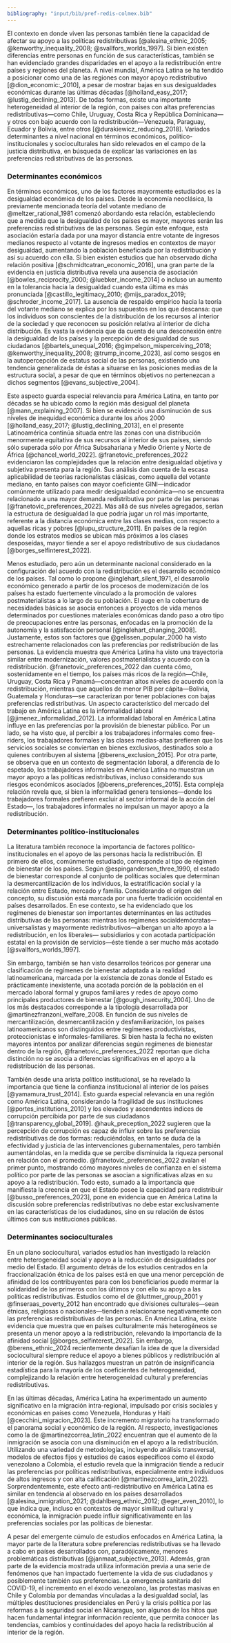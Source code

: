 ```yaml
---
bibliography: "input/bib/pref-redis-colmex.bib"
---
```


El contexto en donde viven las personas también tiene la capacidad de afectar su apoyo a las políticas redistributivas [@alesina_ethnic_2005; @kenworthy_inequality_2008; @svallfors_worlds_1997]. Si bien existen diferencias entre personas en función de sus características, también se han evidenciado grandes disparidades en el apoyo a la redistribución entre países y regiones del planeta. A nivel mundial, América Latina se ha tendido a posicionar como una de las regiones con mayor apoyo redistributivo [@dion_economic:_2010], a pesar de mostrar bajas en sus desigualdades económicas durante las últimas décadas [@holland_easy_2017; @lustig_declining_2013]. De todas formas, existe una importante heterogeneidad al interior de la región, con países con altas preferencias redistributivas—como Chile, Uruguay, Costa Rica y República Dominicana—y otros con bajo acuerdo con la redistribución—Venezuela, Paraguay, Ecuador y Bolivia, entre otros [@durakiewicz_reducing_2018]. Variados determinantes a nivel nacional en términos económicos, político-institucionales y socioculturales han sido relevados en el campo de la justicia distributiva, en búsqueda de explicar las variaciones en las preferencias redistributivas de las personas.

### Determinantes económicos

En términos económicos, uno de los factores mayormente estudiados es la desigualdad económica de los países. Desde la economía neoclásica, la previamente mencionada teoría del votante mediano de @meltzer_rational_1981 comenzó abordando esta relación, estableciendo que a medida que la desigualdad de los países es mayor, mayores serán las preferencias redistributivas de las personas. Según este enfoque, esta asociación estaría dada por una mayor distancia entre votante de ingresos medianos respecto al votante de ingresos medios en contextos de mayor desigualdad, aumentando la población beneficiada por la redistribución y así su acuerdo con ella. Si bien existen estudios que han observado dicha relación positiva [@schmidtcatran_economic_2016], una gran parte de la evidencia en justicia distributiva revela una ausencia de asociación [@bowles_reciprocity_2000; @luebker_income_2014] o incluso un aumento en la tolerancia hacia la desigualdad cuando esta última es más pronunciada [@castillo_legitimacy_2010; @mijs_paradox_2019; @schroder_income_2017]. La ausencia de respaldo empírico hacia la teoría del votante mediano se explica por los supuestos en los que descansa: que los individuos son conscientes de la distribución de los recursos al interior de la sociedad y que reconocen su posición relativa al interior de dicha distribución. Es vasta la evidencia que da cuenta de una desconexión entre la desigualdad de los países y la percepción de desigualdad de sus ciudadanos [@bartels_unequal_2016; @gimpelson_misperceiving_2018; @kenworthy_inequality_2008; @trump_income_2023], así como sesgos en la autopercepción de estatus social de las personas, existiendo una tendencia generalizada de éstas a situarse en las posiciones medias de la estructura social, a pesar de que en términos objetivos no pertenezcan a dichos segmentos [@evans_subjective_2004].

Este aspecto guarda especial relevancia para América Latina, en tanto por décadas se ha ubicado como la región más desigual del planeta [@mann_explaining_2007]. Si bien se evidenció una disminución de sus niveles de inequidad económica durante los años 2000 [@holland_easy_2017; @lustig_declining_2013], en el presente Latinoamérica continúa situada entre las zonas con una distribución menormente equitativa de sus recursos al interior de sus países, siendo sólo superada sólo por África Subsahariana y Medio Oriente y Norte de África [@chancel_world_2022]. @franetovic_preferences_2022 evidenciaron las complejidades que la relación entre desigualdad objetiva y subjetiva presenta para la región. Sus análisis dan cuenta de la escasa aplicabilidad de teorías racionalistas clásicas, como aquella del votante mediano, en tanto países con mayor coeficiente GINI—indicador comúnmente utilizado para medir desigualdad económica—no se encuentra relacionado a una mayor demanda redistributiva por parte de las personas [@franetovic_preferences_2022]. Más allá de sus niveles agregados, serían la estructura de desigualdad la que podría jugar un rol más importante, referente a la distancia económica entre las clases medias, con respecto a aquellas ricas y pobres [@lupu_structure_2011]. En países de la región donde los estratos medios se ubican más próximos a los clases desposeídas, mayor tiende a ser el apoyo redistributivo de sus ciudadanos [@borges_selfinterest_2022].

Menos estudiado, pero aún un determinante nacional considerado en la configuración del acuerdo con la redistribución es el desarrollo económico de los países. Tal como lo propone @inglehart_silent_1971, el desarrollo económico generado a partir de los procesos de modernización de los países ha estado fuertemente vinculado a la promoción de valores postmaterialistas a lo largo de su población. El auge en la cobertura de necesidades básicas se asocia entonces a proyectos de vida menos determinados por cuestiones materiales económicas dando paso a otro tipo de preocupaciones entre las personas, enfocadas en la promoción de la autonomía y la satisfacción personal [@inglehart_changing_2008]. Justamente, estos son factores que @gelissen_popular_2000 ha visto estrechamente relacionados con las preferencias por redistribución de las personas. La evidencia muestra que América Latina ha visto una trayectoria similar entre modernización, valores postmaterialistas y acuerdo con la redistribución. @franetovic_preferences_2022 dan cuenta cómo, sostenidamente en el tiempo, los países más ricos de la región—Chile, Uruguay, Costa Rica y Panamá—concentran altos niveles de acuerdo con la redistribución, mientras que aquellos de menor PIB per cápita—Bolivia, Guatemala y Honduras—se caracterizan por tener poblaciones con bajas preferencias redistributivas. Un aspecto característico del mercado del trabajo en América Latina es la informalidad laboral [@jimenez_informalidad_2012]. La informalidad laboral en América Latina influye en las preferencias por la provisión de bienestar público. Por un lado, se ha visto que, al percibir a los trabajadores informales como free-riders, los trabajadores formales y las clases medias-altas prefieren que los servicios sociales se conviertan en bienes exclusivos, destinados solo a quienes contribuyen al sistema [@berens_exclusion_2015]. Por otra parte, se observa que en un contexto de segmentación laboral, a diferencia de lo espetado, los trabajadores informales en América Latina no muestran un mayor apoyo a las políticas redistributivas, incluso considerando sus riesgos económicos asociados [@berens_preferences_2015]. Esta compleja relación revela que, si bien la informalidad genera tensiones—donde los trabajadores formales prefieren excluir al sector informal de la acción del Estado—, los trabajadores informales no impulsan un mayor apoyo a la redistribución.

### Determinantes político-institucionales

La literatura también reconoce la importancia de factores político-institucionales en el apoyo de las personas hacia la redistribución. El primero de ellos, comúnmente estudiado, corresponde al tipo de régimen de bienestar de los países. Según @espingandersen_three_1990, el estado de bienestar corresponde al conjunto de políticas sociales que determinan la desmercantilización de los individuos, la estratificación social y la relación entre Estado, mercado y familia. Considerando el origen del concepto, su discusión está marcada por una fuerte tradición occidental en países desarrollados. En ese contexto, se ha evidenciado que los regímenes de bienestar son importantes determinantes en las actitudes distributivas de las personas: mientras los regímenes socialdemócratas—universalistas y mayormente redistributivos—albergan un alto apoyo a la redistribución, en los liberales— subsidiarios y con acotada participación estatal en la provisión de servicios—éste tiende a ser mucho más acotado [@svallfors_worlds_1997].

Sin embargo, también se han visto desarrollos teóricos por generar una clasificación de regímenes de bienestar adaptada a la realidad latinoamericana, marcada por la existencia de zonas donde el Estado es prácticamente inexistente, una acotada porción de la población en el mercado laboral formal y grupos familiares y redes de apoyo como principales productores de bienestar [@gough_insecurity_2004]. Uno de los más destacados corresponde a la tipología desarrollada por @martinezfranzoni_welfare_2008. En función de sus niveles de mercantilización, desmercantilización y desfamiliarización, los países latinoamericanos son distinguidos entre regímenes productivistas, proteccionistas e informales-familiares. Si bien hasta la fecha no existen mayores intentos por analizar diferencias según regímenes de bienestar dentro de la región, @franetovic_preferences_2022 reportan que dicha distinción no se asocia a diferencias significativas en el apoyo a la redistribución de las personas.

También desde una arista político institucional, se ha revelado la importancia que tiene la confianza institucional al interior de los países [@yamamura_trust_2014]. Esto guarda especial relevancia en una región como América Latina, considerando la fragilidad de sus instituciones [@portes_institutions_2010] y los elevados y ascendentes índices de corrupción percibida por parte de sus ciudadanos [@transparency_global_2019]. @hauk_preception_2022 sugieren que la percepción de corrupción es capaz de influir sobre las preferencias redistributivas de dos formas: reduciéndolas, en tanto se duda de la efectividad y justicia de las intervenciones gubernamentales, pero también aumentándolas, en la medida que se percibe disminuida la riqueza personal en relación con el promedio. @franetovic_preferences_2022 avalan el primer punto, mostrando cómo mayores niveles de confianza en el sistema político por parte de las personas se asocian a significativas alzas en su apoyo a la redistribución. Todo esto, sumado a la importancia que manifiesta la creencia en que el Estado posee la capacidad para redistribuir [@busso_preferences_2023], pone en evidencia que en América Latina la discusión sobre preferencias redistributivas no debe estar exclusivamente en las características de los ciudadanos, sino en su relación de éstos últimos con sus instituciones públicas.

### Determinantes socioculturales

En un plano sociocultural, variados estudios han investigado la relación entre heterogeneidad social y apoyo a la reducción de desigualdades por medio del Estado. El argumento detrás de los estudios centrados en la fraccionalización étnica de los países está en que una menor percepción de afinidad de los contribuyentes para con los beneficiarios puede mermar la solidaridad de los primeros con los últimos y con ello su apoyo a las políticas redistributivas. Estudios como el de @luttmer_group_2001 y @finseraas_poverty_2012 han encontrado que divisiones culturales—sean étnicas, religiosas o nacionales—tienden a relacionarse negativamente con las preferencias redistributivas de las personas. En América Latina, existe evidencia que muestra que en países culturalmente más heterogéneos se presenta un menor apoyo a la redistribución, relevando la importancia de la afinidad social [@borges_selfinterest_2022]. Sin embargo, @berens_ethnic_2024 recientemente desafían la idea de que la diversidad sociocultural siempre reduce el apoyo a bienes públicos y redistribución al interior de la región. Sus hallazgos muestran un patrón de insignificancia estadística para la mayoría de los coeficientes de heterogeneidad, complejizando la relación entre heterogeneidad cultural y preferencias redistributivas.

En las últimas décadas, América Latina ha experimentado un aumento significativo en la migración intra-regional, impulsado por crisis sociales y económicas en países como Venezuela, Honduras y Haití [@cecchini_migracion_2023]. Este incremento migratorio ha transformado el panorama social y económico de la región. Al respecto, investigaciones como la de @martinezcorrea_latin_2022 encuentran que el aumento de la inmigración se asocia con una disminución en el apoyo a la redistribución. Utilizando una variedad de metodologías, incluyendo análisis transversal, modelos de efectos fijos y estudios de casos específicos como el éxodo venezolano a Colombia, el estudio revela que la inmigración tiende a reducir las preferencias por políticas redistributivas, especialmente entre individuos de altos ingresos y con alta calificación [@martinezcorrea_latin_2022]. Sorprendentemente, este efecto anti-redistributivo en América Latina es similar en tendencia al observado en los países desarrollados [@alesina_inmigration_2021; @dahlberg_ethnic_2012; @eger_even_2010], lo que indica que, incluso en contextos de mayor similitud cultural y económica, la inmigración puede influir significativamente en las preferencias sociales por las políticas de bienestar.

A pesar del emergente cúmulo de estudios enfocados en América Latina, la mayor parte de la literatura sobre preferencias redistributivas se ha llevado a cabo en países desarrollados con, paradójicamente, menores problemáticas distributivas [@janmaat_subjective_2013]. Además, gran parte de la evidencia mostrada utiliza información previa a una serie de fenómenos que han impactado fuertemente la vida de sus ciudadanos y posiblemente también sus preferencias. La emergencia sanitaria del COVID-19, el incremento en el éxodo venezolano, las protestas masivas en Chile y Colombia por demandas vinculadas a la desigualdad social, las múltiples destituciones presidenciales en Perú y la crisis política por las reformas a la seguridad social en Nicaragua, son algunos de los hitos que hacen fundamental integrar información reciente, que permita conocer las tendencias, cambios y continuidades del apoyo hacia la redistribución al interior de la región. 
